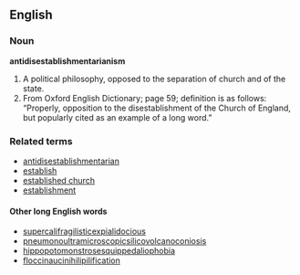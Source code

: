 {{wikipedia}}
==English==

===Noun===
'''antidisestablishmentarianism'''
# A political philosophy, opposed to the separation of church and of the state.
# From Oxford English Dictionary;  page 59; definition is as follows: “Properly, opposition to the disestablishment of the Church of England, but popularly cited as an example of a long word.”
===Related terms===
*[[antidisestablishmentarian]]
*[[establish]]
*[[established church]]
*[[establishment]]
====Other long English words====
*[[supercalifragilisticexpialidocious]] 
*[[pneumonoultramicroscopicsilicovolcanoconiosis]]
*[[hippopotomonstrosesquippedaliophobia]]
*[[floccinaucinihilipilification]]